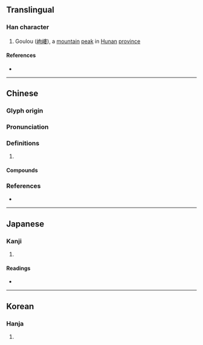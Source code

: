 {{also|嵝}}
{{character info}}
==Translingual==

===Han character===
{{Han char|rn=46|rad=山|as=11|sn=14|four=25744|canj=ULLV|ids=⿰山婁}}

# Goulou ([[岣嶁]]), a [[mountain]] [[peak]] in [[Hunan]] [[province]]

====References====
* {{Han ref|kx=0318.250|dkj=08408|dj=0618.370|hdz=10794.010|uh=5D81|ud=23937|bh=E1A8|bd=57768}}

----

==Chinese==
{{zh-forms|s=嵝|alt=㟺}}

===Glyph origin===
{{Han etym}}

===Pronunciation===
{{zh-pron
|m=lōu
|c=lau5
|mc=y
|oc=y
|cat=
}}

===Definitions===
{{zh-hanzi}}

# {{rfdef|zh}}

====Compounds====
{{zh-der|岣嶁|岣嶁碑}}

===References===
* {{R:twedu|B00872}}

----

==Japanese==

===Kanji===
{{ja-kanji|grade=|rs=山11}}

# {{rfdef|ja|sort=山11}}

====Readings====
* {{ja-readings|on=る,ろう|kun=いただき}}

----

==Korean==

===Hanja===
{{ko-hanja|hangeul=루|rv=ru|mr=ru}}

# {{rfdef|ko|sort=山11}}